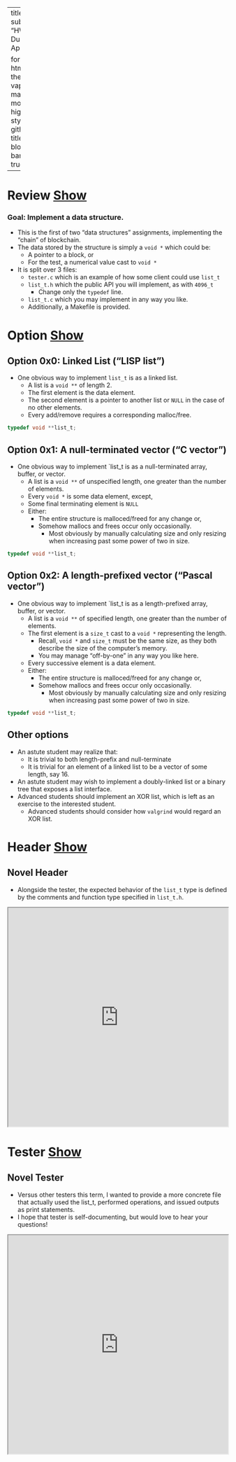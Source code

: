 <style>
  * {
    background-repeat: no-repeat;
    background-attachment: fixed;
  }
</style>

---
title: list_t
subtitle: "HW 0xA: Due Th, 17 Apr"

format: 
  html:
    theme: vapor
    mainfont: monospace
    highlight-style: github
    title-block-banner: true
---

# Review&nbsp;<a class="btn btn-primary" data-bs-toggle="collapse" href="#review" role="button" aria-expanded="false" aria-controls="review">Show</a>

::: {#review .collapse .multi-collapse}

### Goal: Implement a data structure.


- This is the first of two "data structures" assignments, implementing the "chain" of blockchain.
- The data stored by the structure is simply a `void *` which could be:
  - A pointer to a block, or
  - For the test, a numerical value cast to `void *`
- It is split over 3 files:
  - `tester.c` which is an example of how some client could use `list_t`
  - `list_t.h` which the public API you will implement, as with `4096_t`
    - Change only the `typedef` line.
  - `list_t.c` which you may implement in any way you like.
  - Additionally, a Makefile is provided.

:::

# Option&nbsp;<a class="btn btn-primary" data-bs-toggle="collapse" href="#option" role="button" aria-expanded="false" aria-controls = "option">Show</a>

::: {#option .collapse .multi-collapse}

## Option 0x0: Linked List ("LISP list")

- One obvious way to implement `list_t` is as a linked list.
  - A list is a `void **` of length 2.
  - The first element is the data element.
  - The second element is a pointer to another list or `NULL` in the case of no other elements.
  - Every add/remove requires a corresponding malloc/free.

```.c
typedef void **list_t;
```

## Option 0x1: A null-terminated vector ("C vector")

- One obvious way to implement `list_t is as a null-terminated array, buffer, or vector.
  - A list is a `void **` of unspecified length, one greater than the number of elements.
  - Every `void *` is some data element, except,
  - Some final terminating element is `NULL`
  - Either:
    - The entire structure is malloced/freed for any change or,
    - Somehow mallocs and frees occur only occasionally.
      - Most obviously by manually calculating size and only resizing when increasing past some power of two in size.

```.c
typedef void **list_t;
```

## Option 0x2: A length-prefixed vector ("Pascal vector")

- One obvious way to implement `list_t is as a length-prefixed array, buffer, or vector.
  - A list is a `void **` of specified length, one greater than the number of elements.
  - The first element is a `size_t` cast to a `void *` representing the length.
    - Recall, `void *` and `size_t` must be the same size, as they both describe the size of the computer's memory.
    - You may manage "off-by-one" in any way you like here.
  - Every successive element is a data element.
  - Either:
    - The entire structure is malloced/freed for any change or,
    - Somehow mallocs and frees occur only occasionally.
      - Most obviously by manually calculating size and only resizing when increasing past some power of two in size.

```.c
typedef void **list_t;
```

## Other options

- An astute student may realize that:
  - It is trivial to both length-prefix and null-terminate
  - It is trivial for an element of a linked list to be a vector of some length, say 16.
- An astute student may wish to implement a doubly-linked list or a binary tree that exposes a list interface.
- Advanced students should implement an XOR list, which is left as an exercise to the interested student.
  - Advanced students should consider how `valgrind` would regard an XOR list.

:::

# Header&nbsp;<a class="btn btn-primary" data-bs-toggle="collapse" href="#header" role="button" aria-expanded="false" aria-controls = "header">Show</a>

::: {#header .collapse .multi-collapse}

## Novel Header

- Alongside the tester, the expected behavior of the `list_t` type is defined by the comments and function type specified in `list_t.h`.

<iframe width="100%" height="500em" src="https://cd-public.github.io/calvinism/?uri=https://raw.githubusercontent.com/cd-c89/crypto/refs/heads/main/list_t/list_t.h"></iframe>


:::

# Tester&nbsp;<a class="btn btn-primary" data-bs-toggle="collapse" href="#tester" role="button" aria-expanded="false" aria-controls = "tester">Show</a>

::: {#tester .collapse .multi-collapse}

## Novel Tester

- Versus other testers this term, I wanted to provide a more concrete file that actually used the list_t, performed operations, and issued outputs as print statements.
- I hope that tester is self-documenting, but would love to hear your questions!

<iframe width="100%" height="500em" src="https://cd-public.github.io/calvinism/?uri=https://raw.githubusercontent.com/cd-c89/crypto/refs/heads/main/list_t/tester.c"></iframe>


:::